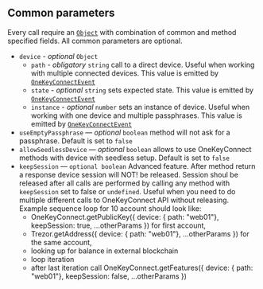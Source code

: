## Common parameters
Every call require an [`Object`](https://developer.mozilla.org/en-US/docs/Web/JavaScript/Reference/Global_Objects/Object) with combination of common and method specified fields.
All common parameters are optional.

* `device` - *optional* `Object`
    - `path` - *obligatory* `string` call to a direct device. Useful when working with multiple connected devices. This value is emitted by [`OneKeyConnectEvent`](../Events)
    - `state` - *optional* `string` sets expected state. This value is emitted by [`OneKeyConnectEvent`](../Events)
    - `instance` - *optional* `number` sets an instance of device. Useful when working with one device and multiple passphrases. This value is emitted by [`OneKeyConnectEvent`](../Events)
* `useEmptyPassphrase` — *optional* `boolean` method will not ask for a passphrase. Default is set to `false`
* `allowSeedlessDevice` — *optional* `boolean` allows to use OneKeyConnect methods with device with seedless setup. Default is set to `false`
* `keepSession` — `optional boolean` Advanced feature. After method return a response device session will NOT! be released. Session shoul be released after all calls are performed by calling any method with `keepSession` set to false or `undefined`. Useful when you need to do multiple different calls to OneKeyConnect API without releasing. Example sequence loop for 10 account should look like:
    - OneKeyConnect.getPublicKey({ device: { path: "web01"}, keepSession: true, ...otherParams }) for first account,
    - Trezor.getAddress({ device: { path: "web01"}, ...otherParams }) for the same account,
    - looking up for balance in external blockchain
    - loop iteration
    - after last iteration call OneKeyConnect.getFeatures({ device: { path: "web01"}, keepSession: false, ...otherParams })
